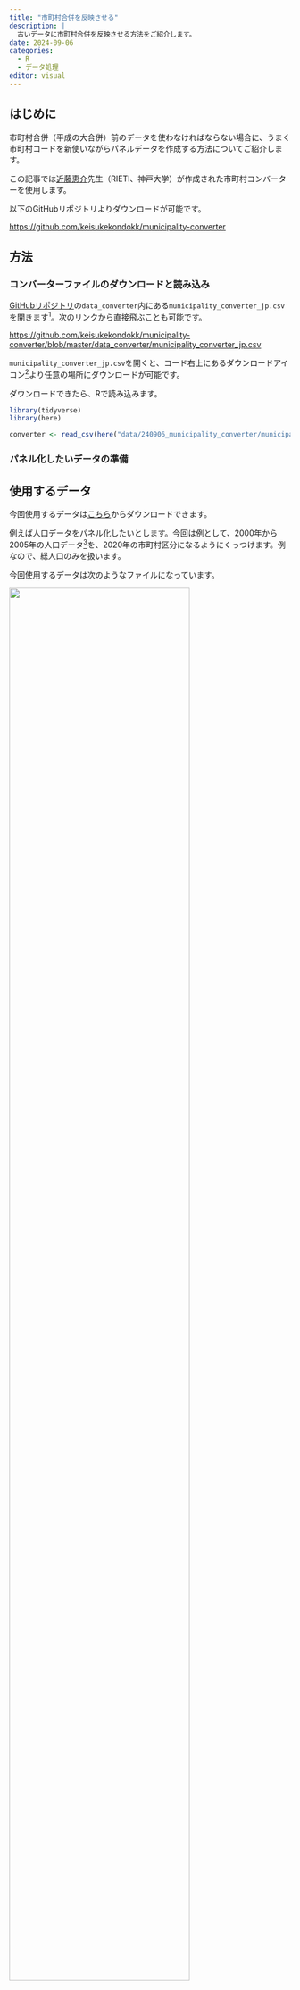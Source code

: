 ```yaml
---
title: "市町村合併を反映させる"
description: |
  古いデータに市町村合併を反映させる方法をご紹介します。
date: 2024-09-06
categories: 
  - R
  - データ処理
editor: visual
---
```


## はじめに

市町村合併（平成の大合併）前のデータを使わなければならない場合に、うまく市町村コードを新使いながらパネルデータを作成する方法についてご紹介します。

この記事では[近藤恵介](https://keisukekondokk.github.io/)先生（RIETI、神戸大学）が作成された市町村コンバーターを使用します。

以下のGitHubリポジトリよりダウンロードが可能です。

<https://github.com/keisukekondokk/municipality-converter>

## 方法

### コンバーターファイルのダウンロードと読み込み

[GitHubリポジトリ](https://github.com/keisukekondokk/municipality-converter)の`data_converter`内にある`municipality_converter_jp.csv`を開きます[^1]。次のリンクから直接飛ぶことも可能です。

[^1]: 別に英語版でもよいです。

<https://github.com/keisukekondokk/municipality-converter/blob/master/data_converter/municipality_converter_jp.csv>

`municipality_converter_jp.csv`を開くと、コード右上にあるダウンロードアイコン[^2]より任意の場所にダウンロードが可能です。

[^2]: カーソルを合わせると「Download raw file」と出てきます。

ダウンロードできたら、Rで読み込みます。

```r
library(tidyverse)
library(here)

converter <- read_csv(here("data/240906_municipality_converter/municipality_converter_jp.csv"))
```

### パネル化したいデータの準備

::: callout-note
## 使用するデータ

今回使用するデータは[こちら](https://drive.google.com/drive/folders/1UbZGB2yIjO9jpXuJIihU9-0INqGzLvQ5?usp=sharing)からダウンロードできます。
:::

例えば人口データをパネル化したいとします。今回は例として、2000年から2005年の人口データ[^3]を、2020年の市町村区分になるようにくっつけます。例なので、総人口のみを扱います。

[^3]: 住民基本台帳より

今回使用するデータは次のようなファイルになっています。

![](image/population_data.png){fig-align="center" width="80%"}

まずはこれらのファイル（自分がパネル化したいデータがあればそれらのファイル）をRで読み込んでください。`.xls`ファイルであれば`readxl`パッケージの`read_xls()`を僕は使っています。以下は5年分まとめて読み込むときの例です。

``` r
library(readxl)

for (year in 2000:2005) {
  obj <- read_xls(here(paste0("data/240906_municipality_converter/", year, "0331.xls")), 
                  skip = 4) |> 
    select(1:3, 6)
  
  colnames(obj) <- c("code", "prefecture", "municipality", "population")
  
  obj <- obj |> 
    mutate(code = as.numeric(code) %/% 10)
  
  assign(paste0("pop_", year), obj)
}
```

```r
#| echo: false

library(readxl)

for (year in 2000:2005) {
  obj <- read_xls(here(paste0("data/240906_municipality_converter/", year, "0331.xls")), skip = 4) |> 
    select(1:3, 6)
  
  colnames(obj) <- c("code", "prefecture", "municipality", "population")
  
  obj <- obj |> 
    mutate(
      municipality = str_replace_all(municipality, "\\p{C}|\\s+", ""), 
      municipality = na_if(municipality, ""), 
      code = as.numeric(code) %/% 10
    )
  
  assign(paste0("pop_", year), obj)
}
```

forループや`assign()`についての説明は行いませんが、これで2000年から2005年までを一括で読み込むことができます。ポイントは、今回使用するコンバーターはキーとなるコードが整数かつ下1桁を落としているため、`mutate(code = as.numeric(code) %/% 10)`で処理しているところです。

とりあえずここで重要なことは、`select()`で必要な列のみ取り出しているのですが、**団体コードと人口の列は必ず取り出すこと**です。市町村名も一応取り出していますが、別になくてもよいです。

### 2020年の自治体コードを付与

合併前のデータに、合併後の自治体コードを付与します。具体的には、人口データの`code`とコンバーターの`merge_id_muni`をキーにして`left_join()`し、`id_muni2020`を付与します。

これもまとめて6年分やりたいので、先ほどのコードに追記します。

``` r
for (year in 2000:2005) {
  obj <- read_xls(here(paste0("data/240906_municipality_converter/", year, "0331.xls")), skip = 4) |> 
    select(1:3, 6)
  
  colnames(obj) <- c("code", "prefecture", "municipality", "population")
  
  obj <- obj |> 
    mutate(code = as.numeric(code) %/% 10) |> 
    left_join(converter, by = c("code" = "merge_id_muni")) |> 
    select(code, prefecture, municipality, population, id_muni2020)
  
  assign(paste0("pop_", year), obj)
}
```

```r
#| echo: false

for (year in 2000:2005) {
  obj <- read_xls(here(paste0("data/240906_municipality_converter/", year, "0331.xls")), skip = 4) |> 
    select(1:3, 6)
  
  colnames(obj) <- c("code", "prefecture", "municipality", "population")
  
  obj <- obj |> 
    mutate(
      municipality = str_replace_all(municipality, "\\p{C}|\\s+", ""), 
      municipality = na_if(municipality, ""), 
      code = as.numeric(code) %/% 10
    ) |> 
    left_join(converter, by = c("code" = "merge_id_muni")) |> 
    select(code, prefecture, municipality, population, id_muni2020)
  
  assign(paste0("pop_", year), obj)
}

```

試しに`pop_2020`の変数名を`colnames(pop_2020)`などで確認してみると、`r colnames(pop_2000)`となっていることがわかります。

### `id_muni2020`を使ってサマライズ

例えばB市とC市がA市に合併した場合、Aはもとから2020年基準の自治体コードを持っていますが、B市とC市は古い自治体コードを持っていて、新しく2020年の自治体コードを付与されています。

すなわち、`id_muni2020`の列を見ると、A市と同じ自治体コードをB市とC市は持っていることになります。

これを使うと、各自治体コードで人口を足し算すれば、現在の自治体区分における人口総数を算出することができます。これを実行するのが`summarise()`関数です。

```r
for (year in 2000:2005) {
  df <- get(paste0("pop_", year))
  
  summarised_df <- df |> 
    summarise(population = sum(population, na.rm = TRUE), 
              .by = id_muni2020)
  
  assign(paste0("summarised_pop_", year), summarised_df)
}
```

forループの中でデータフレーム名を取得するのは少々ややこしいですが、以上のような書き方で可能です。

`summarise()`内では`.by`で指定した`id_muni2020`ごとに`population`を`sum()`するようになっています。`na.rm = TRUE`は、NAがあった場合に計算結果がNAにならないようにするために必要です。

以上を実行すると、`summarised_pop_2000`～`summarised_pop_2005`までが出来上がります。

ちなみにここで使っている変数が`id_muni2020`と`population`だけなので、出来上がったデータフレームもこの2つの変数しか入っていません。市町村名も残したい場合は、`.by`で`prefecture`と`municipality`も追加で指定すれば残すことができます。

### `left_join()`でくっつける

```r
# ベースとなるデータフレームを作っておく
final_df <- summarised_pop_2000 |> 
  rename(population_2000 = population)

for (year in 2001:2005) {
  df_to_join <- get(paste0("summarised_pop_", year)) |> 
    rename_with(~ paste0(., "_", year), population)
  
  
  final_df <- left_join(final_df, df_to_join, 
                        by = c("id_muni2020"))
}
```

`population`の列が複数出てくるので、それらの後が`_20xx`となるように`rename_with()`で設定しています。

以上の作業で合併前のデータを最新の市町村区分を基準として結合することができました。

これを応用して変数を追加したりロング形式に変換することが可能です。

## まとめ

今回紹介したコードをまとめると以下の通りです。

``` r
for (year in 2000:2005) {
  obj <- read_xls(here(paste0("data/240906_municipality_converter/", year, "0331.xls")), skip = 4) |> 
    select(1:3, 6)
  
  colnames(obj) <- c("code", "prefecture", "municipality", "population")
  
  obj <- obj |> 
    mutate(code = as.numeric(code) %/% 10) |> 
    left_join(converter, by = c("code" = "merge_id_muni")) |> 
    select(code, prefecture, municipality, population, id_muni2020)
  
  assign(paste0("pop_", year), obj)
}

for (year in 2000:2005) {
  df <- get(paste0("pop_", year))
  
  summarised_df <- df |> 
    summarise(population = sum(population, na.rm = TRUE), 
              .by = id_muni2020)
  
  assign(paste0("summarised_pop_", year), summarised_df)
}

final_df <- summarised_pop_2000 |> 
  rename(population_2000 = population)

for (year in 2001:2005) {
  df_to_join <- get(paste0("summarised_pop_", year)) |> 
    rename_with(~ paste0(., "_", year), population)
  
  
  final_df <- left_join(final_df, df_to_join, 
                        by = c("id_muni2020"))
}
```

さらに1つのコードで完結させる場合は次のようになります。

``` r
for (year in 2000:2005) {
  obj <- read_xls(here(paste0("data/240906_municipality_converter/", year, "0331.xls")), skip = 4) |> 
    select(1:3, 6)
  
  colnames(obj) <- c("code", "prefecture", "municipality", "population")
  
  summarised_df <- obj |> 
    mutate(code = as.numeric(code) %/% 10) |> 
    left_join(converter, by = c("code" = "merge_id_muni")) |> 
    select(code, prefecture, municipality, population, id_muni2020) |> 
    summarise(population = sum(population, na.rm = TRUE), .by = id_muni2020)
  
  if (year == 2000) {
    final_df <- summarised_df |> 
      rename(population_2000 = population)
  } else {
    summarised_df <- summarised_df |> 
      rename_with(~ paste0("population_", year), population)
    
    final_df <- left_join(final_df, summarised_df, by = "id_muni2020")
  }
}
```

```r
#| echo: false

for (year in 2000:2005) {
  obj <- read_xls(here(paste0("data/240906_municipality_converter/", year, "0331.xls")), skip = 4) |> 
    select(1:3, 6)
  
  colnames(obj) <- c("code", "prefecture", "municipality", "population")
  
  summarised_df <- obj |> 
    mutate(
      municipality = str_replace_all(municipality, "\\p{C}|\\s+", ""), 
      municipality = na_if(municipality, ""), 
      code = as.numeric(code) %/% 10
    ) |> 
    left_join(converter, by = c("code" = "merge_id_muni")) |> 
    select(code, prefecture, municipality, population, id_muni2020) |> 
    summarise(population = sum(population, na.rm = TRUE), .by = id_muni2020)
  
  if (year == 2000) {
    final_df <- summarised_df |> 
      rename(population_2000 = population)
  } else {
    summarised_df <- summarised_df |> 
      rename_with(~ paste0("population_", year), population)
    
    final_df <- left_join(final_df, summarised_df, by = "id_muni2020")
  }
}

```

以上です。合併処理はめんどくさいので、少しでもお役に立てれば幸いです。

